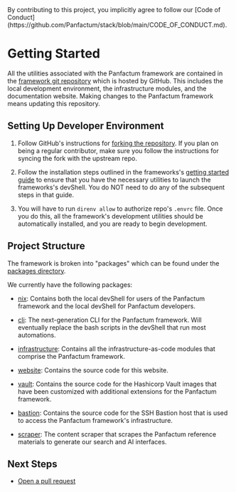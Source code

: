 
<MarkdownAlert severity="info">
  By contributing to this project, you implicitly agree to follow our [Code of Conduct](https://github.com/Panfactum/stack/blob/main/CODE_OF_CONDUCT.md).
</MarkdownAlert>

# Getting Started

All the utilities associated with the Panfactum framework are contained in the [framework git repository](https://github.com/Panfactum/stack)
which is hosted by GitHub. This includes the local development environment, the infrastructure modules, and the documentation
website. Making changes to the Panfactum framework means updating this repository.

## Setting Up Developer Environment

1. Follow GitHub's instructions for [forking the repository](https://docs.github.com/en/pull-requests/collaborating-with-pull-requests/working-with-forks/fork-a-repo).
   If you plan on being a regular contributor, make sure you follow the instructions for syncing the fork with the upstream repo.

2. Follow the installation steps outlined in the frameworks's [getting started guide](/edge/guides/getting-started/install-tooling)
   to ensure that you have the necessary utilities to launch the frameworks's devShell. You do NOT need
   to do any of the subsequent steps in that guide.

3. You will have to run `direnv allow` to authorize repo's `.envrc` file. Once you do this, all the framework's development utilities
   should be automatically installed, and you are ready to begin development.

## Project Structure

The framework is broken into "packages" which can be found under the [packages directory](https://github.com/Panfactum/stack/tree/main/packages).

We currently have the following packages:

* [nix](https://github.com/Panfactum/stack/tree/__PANFACTUM_VERSION_EDGE__/packages/nix): Contains both the local devShell for
  users of the Panfactum framework and the local devShell for Panfactum developers.

* [cli](https://github.com/Panfactum/stack/tree/__PANFACTUM_VERSION_EDGE__/packages/cli): The next-generation CLI for the Panfactum framework. Will
  eventually replace the bash scripts in the devShell that run most automations.

* [infrastructure](https://github.com/Panfactum/stack/tree/__PANFACTUM_VERSION_EDGE__/packages/infrastructure): Contains all the
  infrastructure-as-code modules that comprise the Panfactum framework.

* [website](https://github.com/Panfactum/stack/tree/__PANFACTUM_VERSION_EDGE__/packages/website): Contains the source code for this website.

* [vault](https://github.com/Panfactum/stack/tree/__PANFACTUM_VERSION_EDGE__/packages/vault): Contains the source code for the Hashicorp Vault images that have
  been customized with additional extensions for the Panfactum framework.

* [bastion](https://github.com/Panfactum/stack/tree/__PANFACTUM_VERSION_EDGE__/packages/bastion): Contains the source code for the SSH Bastion host that is used to
  access the Panfactum framework's infrastructure.

* [scraper](https://github.com/Panfactum/stack/tree/__PANFACTUM_VERSION_EDGE__/packages/scraper): The content scraper that scrapes the Panfactum reference materials
  to generate our search and AI interfaces.

## Next Steps

* [Open a pull request](/edge/guides/contributing/pull-requests)
